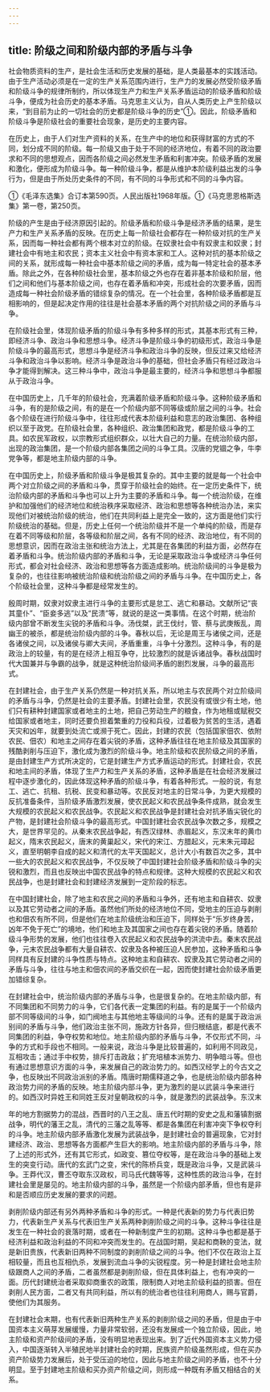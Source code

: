 ```yaml
---
---
---
```

title: 阶级之间和阶级内部的矛盾与斗争
---



社会物质资料的生产，是社会生活和历史发展的基础，是人类最基本的实践活动。由于生产活动必须是在一定的生产关系范围内进行，生产力的发展必然受阶级矛盾和阶级斗争的规律所制约，所以体现生产力和生产关系矛盾运动的阶级矛盾和阶级斗争，便成为社会历史的基本矛盾。马克思主义认为，自从人类历史上产生阶级以来，“到目前为止的一切社会的历史都是阶级斗争的历史”①。因此，阶级矛盾和阶级斗争是阶级社会的重要社会现象，是历史的主要内容。

在历史上，由于人们对生产资料的关系，在生产中的地位和获得财富的方式的不同，划分成不同的阶级。每一阶级又由于处于不同的经济地位，有着不同的政治要求和不同的思想观点，因而各阶级之间必然发生矛盾和利害冲突。阶级矛盾的发展和激化，便形成为阶级斗争。每一种阶级斗争，都是从维护本阶级利益出发的斗争行为，但是由于所处历史条件的不同，有不同的斗争形式和不同的斗争内容。

①《毛泽东选集》合订本第590页。人民出版社1968年版。①《马克思恩格斯选集》第一卷，第250页。

阶级的产生是由于经济原因引起的。阶级矛盾和阶级斗争是经济矛盾的结果，是生产力和生产关系矛盾的反映。在历史上每一阶级社会都存在一种阶级对抗的生产关系，因而每一种社会都有两个根本对立的阶级。在奴隶社会中有奴隶主和奴隶；封建社会中有地主和农民；资本主义社会中有资本家和工人。这种对抗的基本阶级之间的关系，就形成每一种社会中基本阶级之间的矛盾，成为每一特定社会的基本矛盾。除此之外，在各种阶级社会里，基本阶级之外也存在着非基本阶级和阶层，他们之间和他们与基本阶级之间，也存在着矛盾和冲突，形成社会的次要矛盾，因而造成每一种社会阶级矛盾的错综复杂的情况。在一个社会里，各种阶级矛盾都是互相影响的，但是起决定作用的往往是社会基本矛盾的两个对抗阶级之间的矛盾与斗争。

在阶级社会里，体现阶级矛盾的阶级斗争有多种多样的形式，其基本形式有三种，即经济斗争、政治斗争和思想斗争。经济斗争是阶级斗争的初级形式，政治斗争是阶级斗争的最高形式，思想斗争是经济斗争和政治斗争的反映，但反过来又给经济斗争和政治斗争以影响。经济斗争是政治斗争的基础，但社会矛盾只有经过政治斗争才能得到解决。这三种斗争中，政治斗争是最主要的，经济斗争和思想斗争都服从于政治斗争。

在中国历史上，几千年的阶级社会，充满着阶级矛盾和阶级斗争。这种阶级矛盾和斗争，有的是阶级之间，有的是在一个阶级内部不同等级或阶层之间的斗争。社会各个阶级在进行阶级斗争中，往往形成代表本阶级利益和意志的政治集团、各种组织以至于政党。在阶级社会里，各种组织、政治集团和政党，都是阶级斗争的工具。如农民军政权，以宗教形式组织群众，以壮大自己的力量。在统治阶级内部，出现的政治集团，是一个阶级内部各集团之间的斗争工具。汉唐的党锢之争，牛李党争等，都是地主阶级内部的斗争。

在中国历史上，阶级矛盾和阶级斗争是极其复杂的。其中主要的就是每一个社会中两个对立阶级之间的矛盾和斗争，贯穿于阶级社会的始终。在一定历史条件下，统治阶级内部的矛盾和斗争也可以上升为主要的矛盾和斗争。每一个统治阶级，在维护和加强他们的经济地位和统治秩序采取经济、政治和思想等各种统治办法，来实现他们对被统治阶级的统治，他们在共同利益上是完全一致的，这方面是他们实行阶级统治的基础。但是，历史上任何一个统治阶级并不是一个单纯的阶级，而是存在着不同等级和阶层，各等级和阶层之间，各有不同的经济、政治地位，有不同的思想意识，因而在政治主张和统治方法上，尤其是在各集团的利益方面，必然存在着矛盾和斗争。统治阶级内部的矛盾和斗争，无论是采取政治斗争或经济斗争任何形式，都会对社会经济、政治和思想等各方面造成影响。统治阶级间的斗争是极为复杂的，也往往影响被统治阶级和统治阶级之间的矛盾与斗争。在中国历史上，各个阶级社会里，这种斗争都是经常发生的。

殷周时期，奴隶对奴隶主进行斗争的主要形式是怠工、逃亡和暴动。文献所记“丧其童仆”、“臣妾多逃”以及“民溃”等，就说的是这一类事情。在这个时期，统治阶级内部曾不断发生尖锐的矛盾和斗争。汤伐桀，武王伐纣，管、蔡与武庚叛乱，周幽王的被杀，都是统治阶级内部的斗争。春秋以后，无论是周王与诸侯之间，还是各诸侯之间，以及诸侯与卿大夫间，矛盾重重，斗争十分激烈。这种斗争，有的是政治上的较量，有的是在经济上相互争夺，比较激烈的就是诉诸战争。春秋战国时代大国兼并与争霸的战争，就是这种统治阶级间矛盾的剧烈发展，斗争的最高形式。

在封建社会，由于生产关系仍然是一种对抗关系，所以地主与农民两个对立阶级间的矛盾与斗争，仍然是社会的主要矛盾。封建社会里，农民没有或很少有土地，他们只有耕种封建国家或者地主的土地，把自己劳动生产的粮食，作为地租或赋税交给国家或者地主，同时还要负担着繁重的力役和兵役，过着极为贫苦的生活，遇着天灾和凶年，就要到处流亡或濒于死亡。因此，封建的农民（包括国家佃农、依附农民、佃农）和地主之间存在着尖锐的矛盾，这种矛盾往往在地主阶级及其国家的残酷剥削与压迫下，激化成为激烈的阶级斗争。地主阶级和农民阶级之间的矛盾，是由封建生产方式所决定的，它是封建生产方式矛盾运动的形式。封建社会，农民和地主间的矛盾，体现了生产力和生产关系的矛盾，这种矛盾是在社会经济发展过程中逐步激化的，因此体现这种矛盾的阶级斗争，有着各种形式。一般的说，有怠工、逃亡、抗租、抗税、民变和暴动等。农民反对地主的日常斗争，为更大规模的反抗准备条件，当阶级矛盾激烈发展，使农民起义和农民战争条件成熟，就会发生大规模的农民起义和农民战争。农民起义和农民战争是封建社会对抗矛盾尖锐化的产物，是封建社会阶级斗争的最高形式。中国封建社会农民战争次数之多，规模之大，是世界罕见的。从秦末农民战争起，有西汉绿林、赤眉起义，东汉末年的黄巾起义，隋末农民起义，唐末的黄巢起义，宋代的宋江、方腊起义，元末朱元璋起义，直至明朝李自成的起义和清代的太平天国起义，总计大小有数百次之多，其中一些大的农民起义和农民战争，不仅反映了中国封建社会阶级矛盾和阶级斗争的尖锐和激烈，而且也反映出中国农民战争的特点和规律。这种大规模的农民起义和农民战争，也是封建社会和封建经济发展到一定阶段的标志。

在中国封建社会，除了地主和农民之间的矛盾和斗争外，还有地主和自耕农、奴隶以及其它劳动者之间的矛盾。虽然他们所处的经济地位不同，受地主的压迫与剥削也和佃农有所不同，但是他们在地主阶级统治和压迫下，同样处于“乐岁终身苦，凶年不免于死亡”的境地，他们和地主及其国家之间也存在着尖锐的矛盾。随着阶级斗争形势的发展，他们也往往卷入农民起义和农民战争的洪流中去。秦末农民战争，元末农民战争都有大量自耕农、奴隶及各种被压迫人民参加，这种矛盾和斗争同样具有反封建的斗争性质与特点。这种地主和自耕农、奴隶及其它劳动者之间的矛盾与斗争，往往与地主和佃农间的矛盾交织在一起，因而使封建社会阶级矛盾更加错综复杂。

在封建社会中，统治阶级内部的矛盾与斗争，也是很复杂的。在地主阶级内部，有不同集团和不同势力的斗争，它们各代表一定集团的利益。有的是属于一个阶级内部不同等级间的斗争，如门阀地主与其他地主等级间的斗争。还有的是属于政治派别间的矛盾与斗争，他们政治主张不同，施政方针各异，但归根结底，都是代表不同集团的利益，争夺权势和地位。地主阶级内部的矛盾与斗争，不仅形式不同，斗争的方式和手段也不相同。一般来说，政治斗争是比较普遍的，如利用不同政见，互相攻击；通过手中权势，排斥打击政敌；扩充培植本派势力、明争暗斗等。但也有通过思想意识方面的斗争，来发展自己的政治势力的。如西汉经学上的今古文之争，也反映出不同政治派别的矛盾。隋唐时期儒释道之争，也是统治阶级内部各种政治势力间的矛盾的反映。地主阶级内部斗争，更为激烈的是以武装斗争来进行的。如西汉时异姓王和同姓王反对皇朝政权的斗争，就是激烈的武装战争。东汉末

年的地方割据势力的混战，西晋时的八王之乱、唐五代时期的安史之乱和藩镇割据战争，明代的藩王之乱，清代的三藩之乱等等、都是各集团在利害冲突下争权夺利的斗争。地主阶级内部矛盾激化发展为武装战争，是封建社会的普遍现象，它对封建经济、政治、思想等各方面都产生巨大的影响。地主阶级内部的矛盾与斗争，除了上述的形式外，还有其它形式，如政变、篡位夺权等，是在政治斗争的基础上发生的突变行动。唐代的玄武门之变，宋代的陈桥兵变，既是政治斗争，又是武装斗争。王莽代汉，曹丕夺取东汉政权，司马氏代魏等等，这种性质的政治斗争，在封建社会里是屡见的。地主阶级内部的斗争，虽然是一个阶级内部矛盾，但也有是非和是否顺应历史发展的要求的问题。

剥削阶级内部还有另外两种矛盾和斗争的形式。一种是代表新的势力与代表旧势力，代表新生产关系与代表旧生产关系两种剥削阶级之间的斗争。这种斗争往往是发生在一种社会的衰落时期，或者在一种新制度产生的初期。这种斗争也都是基于经济利益和政治利益的不同和冲突而发生的。在战国时期，吴起和商鞅的变法，就是新旧贵族，代表新旧两种不同制度的剥削阶级之间的斗争。他们不仅在政治上互相较量，而且也互相仇杀，发展到流血斗争的尖锐程度。另一种是封建社会地主阶级跟商人之间的矛盾，二者虽然都是剥削阶级，但在具体利益上，也有冲突的一面。历代封建统治者采取抑商重农的政策，限制商人对地主阶级利益的损害。但在剥削人民方面，二者又有共同利益，所以有的统治者也往往利用商人，赐与官爵，使他们为其服务。

在封建社会末期，也有代表新旧两种生产关系的剥削阶级之间的矛盾，但是由于中国资本主义萌芽发展缓慢，力量非常软弱，还没有发展成一个独立阶级，因此，地主阶级和资产阶级间的矛盾，没有明显地表现出来。到了近代外国资本主义势力侵入，中国逐渐转入半殖民地半封建社会的时期，民族资产阶级虽然形成，但在买办资产阶级势力发展后，处于受压迫的地位，因此与地主阶级之间的矛盾，也不十分明显。至于封建地主阶级和买办资产阶级之间，则形成一种既有矛盾又相结合的关系。